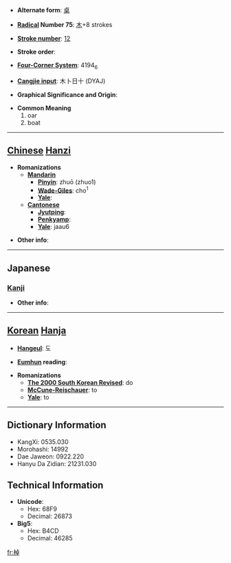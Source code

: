 * '''Alternate form''': [[桌]]

* '''[[Wiktionary:Chinese radical index| Radical]] Number 75''': [[Wiktionary:Chinese radical index 木|木]]+8 strokes

* '''[[Wiktionary:Chinese total strokes index|Stroke number]]''': [[Wiktionary:Chinese total strokes index 12|12]]

* '''Stroke order''': 

* '''[[Wiktionary:Chinese four corner index|Four-Corner System]]''': 4194<sub>6</sub>

* '''[[Wiktionary:Chinese Cangjie index|Cangjie input]]''': 木卜日十 (DYAJ)

* '''Graphical Significance and Origin''': 

* '''Common Meaning'''
*#oar
*# boat


----

== [[Chinese]] [[Hanzi]] ==

* '''Romanizations'''
** '''[[Mandarin]]'''
*** '''[[Pinyin]]''': zhuō (zhuo1)
*** '''[[Wade-Giles]]''': cho<sup>1</sup>
*** '''[[Yale]]''': 
** '''[[Cantonese]]'''
*** '''[[Jyutping]]''':
*** '''[[Penkyamp]]''': 
*** '''[[Yale]]''': jaau6

* '''Other info''': 

----

==Japanese==
===[[Kanji]]===
{{kanji|on readings=[[とう]] (tō), [[たく]] (taku)
|kun readings=[[さお]] (sao), [[こぐ]] (kogu)
}}

* '''Other info''':  

----

== [[Korean]] [[Hanja]] ==

* '''[[Hangeul]]''': 도

* '''[[Eumhun]] reading''': 

* '''Romanizations'''
** '''[[The 2000 South Korean Revised Romanization|The 2000 South Korean Revised]]''': do
** '''[[McCune-Reischauer]]''': to
** '''[[Yale]]''': to

----

== Dictionary Information ==

* KangXi: 0535.030
* Morohashi: 14992
* Dae Jaweon: 0922.220
* Hanyu Da Zidian: 21231.030

== Technical Information ==

* '''Unicode''':
** Hex: 68F9
** Decimal: 26873
* '''Big5''':
** Hex: B4CD
** Decimal: 46285

[[fr:棹]]